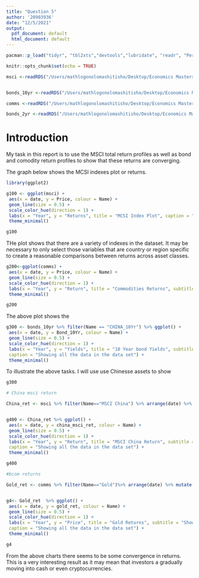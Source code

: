 ```yaml
---
title: "Question 5"
author: '20903936'
date: "12/5/2021"
output:
  pdf_document: default
  html_document: default
---
```


```r
pacman::p_load("tidyr", "tbl2xts","devtools","lubridate", "readr", "PerformanceAnalytics", "ggplot2", "dplyr","tidyverse","xts")

```


```r
knitr::opts_chunk$set(echo = TRUE)

msci <-readRDS("/Users/mathlogonolomashitisho/Desktop/Economics Masters /Semester 2/Fin Metrics/Financial Econometrics Practical/data/msci.rds", refhook = NULL)


bonds_10yr <-readRDS("/Users/mathlogonolomashitisho/Desktop/Economics Masters /Semester 2/Fin Metrics/Financial Econometrics Practical/data/bonds_10y.rds", refhook = NULL)

comms <-readRDS("/Users/mathlogonolomashitisho/Desktop/Economics Masters /Semester 2/Fin Metrics/Financial Econometrics Practical/data/comms.rds", refhook = NULL)

bonds_2yr <-readRDS("/Users/mathlogonolomashitisho/Desktop/Economics Masters /Semester 2/Fin Metrics/Financial Econometrics Practical/data/bonds_2y.rds", refhook = NULL)

```

# Introduction

My task in this report is to use the MSCI total return profiles as well as bond and comodity return profiles to show that these returns are converging.

The graph below shows the MCSI indexes plot or returns.

```r
library(ggplot2)

g100 <- ggplot(msci) +
 aes(x = date, y = Price, colour = Name) +
 geom_line(size = 0.5) +
 scale_color_hue(direction = 1) +
 labs(x = "Year", y = "Returns", title = "MCSI Index Plot", caption = "MCSI indexes plot of returns") +
 theme_minimal()
```


```r
g100
```

THe plot shows that there are a variety of indexes in the dataset. It may be necessary to only select those variables that are country or region specific to create a reasonable comparisons between returns across asset classes.

```r

g200<-ggplot(comms) +
 aes(x = date, y = Price, colour = Name) +
 geom_line(size = 0.5) +
 scale_color_hue(direction = 1) +
 labs(x = "Year", y = "Return", title = "Commodities Returns", subtitle = "Showing commodity prices") +
 theme_minimal()
```


```r
g200
```
The above plot shows the 
 

```r

g300 <- bonds_10yr %>% filter(Name == "CHINA_10Yr") %>% ggplot() +
 aes(x = date, y = Bond_10Yr, colour = Name) +
 geom_line(size = 0.5) +
 scale_color_hue(direction = 1) +
 labs(x = "Year", y = "Yields", title = "10 Year bond Yields", subtitle = "Showing all the 10 Year", 
 caption = "Showing all the data in the data set") +
 theme_minimal()
```


To illustrate the above tasks. I will use use Chinesse assets to show 

```r
g300

```


```r
# China msci return 

China_ret <- msci %>% filter(Name=="MSCI China") %>% arrange(date) %>% mutate(china_msci_ret = Price/lag(Price) - 1)


g400 <- China_ret %>% ggplot() +
 aes(x = date, y = china_msci_ret, colour = Name) +
 geom_line(size = 0.5) +
 scale_color_hue(direction = 1) +
 labs(x = "Year", y = "Return", title = "MSCI China Return", subtitle = "Showing all the 10 Year", 
 caption = "Showing all the data in the data set") +
 theme_minimal()
```


```r
g400
```


```r
#bcom returns

Gold_ret <- comms %>% filter(Name=="Gold")%>% arrange(date) %>% mutate(gold_ret = Price/lag(Price) - 1)


g4<- Gold_ret  %>% ggplot() +
 aes(x = date, y = gold_ret, colour = Name) +
 geom_line(size = 0.5) +
 scale_color_hue(direction = 1) +
 labs(x = "Year", y = "Price", title = "Gold Returns", subtitle = "Showing all the 10 Year", 
 caption = "Showing all the data in the data set") +
 theme_minimal()
```


```r
g4

```

From the above charts there seems to be some convergence in returns. This is a very interesting result as it may mean that investors a gradually moving into cash or even cryptocurrencies. 


